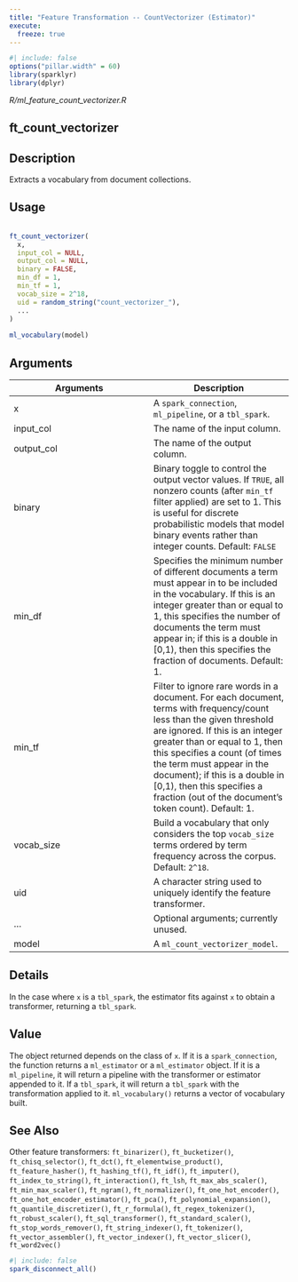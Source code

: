 ```yaml
---
title: "Feature Transformation -- CountVectorizer (Estimator)"
execute:
  freeze: true
---
```


```r
#| include: false
options("pillar.width" = 60)
library(sparklyr) 
library(dplyr)
```

*R/ml_feature_count_vectorizer.R*

## ft_count_vectorizer

## Description
 Extracts a vocabulary from document collections. 


## Usage
```r
 
ft_count_vectorizer( 
  x, 
  input_col = NULL, 
  output_col = NULL, 
  binary = FALSE, 
  min_df = 1, 
  min_tf = 1, 
  vocab_size = 2^18, 
  uid = random_string("count_vectorizer_"), 
  ... 
) 
 
ml_vocabulary(model) 
```

## Arguments
|Arguments|Description|
|---|---|
| x | A `spark_connection`, `ml_pipeline`, or a `tbl_spark`. |
| input_col | The name of the input column. |
| output_col | The name of the output column. |
| binary | Binary toggle to control the output vector values. If `TRUE`, all nonzero counts (after `min_tf` filter applied) are set to 1. This is useful for discrete probabilistic models that  model binary events rather than integer counts. Default: `FALSE` |
| min_df | Specifies the minimum number of different documents a term must appear in to be included in the vocabulary. If this is an integer greater than or equal to 1, this specifies the number of documents the term must appear in; if this is a double in [0,1), then this specifies the fraction of documents. Default: 1. |
| min_tf | Filter to ignore rare words in a document. For each document, terms with frequency/count less than the given threshold are ignored. If this is an integer greater than or equal to 1, then this specifies a count (of times the term must appear in the document); if this is a double in [0,1), then this specifies a fraction (out of the document's token count). Default: 1. |
| vocab_size | Build a vocabulary that only considers the top `vocab_size` terms ordered by term frequency across the corpus. Default: `2^18`. |
| uid | A character string used to uniquely identify the feature transformer. |
| ... | Optional arguments; currently unused. |
| model | A `ml_count_vectorizer_model`. |

## Details
 In the case where `x` is a `tbl_spark`, the estimator fits against `x` to obtain a transformer, returning a `tbl_spark`. 


## Value
 The object returned depends on the class of `x`. If it is a `spark_connection`, the function returns a `ml_estimator` or a `ml_estimator` object. If it is a `ml_pipeline`, it will return a pipeline with the transformer or estimator appended to it. If a `tbl_spark`, it will return a `tbl_spark` with the transformation  applied to it.  `ml_vocabulary()` returns a vector of vocabulary built. 



## See Also
 Other feature transformers:  `ft_binarizer()`, `ft_bucketizer()`, `ft_chisq_selector()`, `ft_dct()`, `ft_elementwise_product()`, `ft_feature_hasher()`, `ft_hashing_tf()`, `ft_idf()`, `ft_imputer()`, `ft_index_to_string()`, `ft_interaction()`, `ft_lsh`, `ft_max_abs_scaler()`, `ft_min_max_scaler()`, `ft_ngram()`, `ft_normalizer()`, `ft_one_hot_encoder()`, `ft_one_hot_encoder_estimator()`, `ft_pca()`, `ft_polynomial_expansion()`, `ft_quantile_discretizer()`, `ft_r_formula()`, `ft_regex_tokenizer()`, `ft_robust_scaler()`, `ft_sql_transformer()`, `ft_standard_scaler()`, `ft_stop_words_remover()`, `ft_string_indexer()`, `ft_tokenizer()`, `ft_vector_assembler()`, `ft_vector_indexer()`, `ft_vector_slicer()`, `ft_word2vec()` 


```r
#| include: false
spark_disconnect_all()
```
